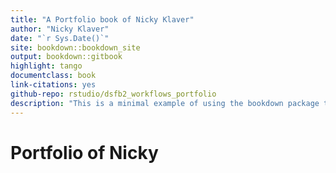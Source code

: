 ```yaml
--- 
title: "A Portfolio book of Nicky Klaver"
author: "Nicky Klaver"
date: "`r Sys.Date()`"
site: bookdown::bookdown_site
output: bookdown::gitbook
highlight: tango
documentclass: book
link-citations: yes
github-repo: rstudio/dsfb2_workflows_portfolio
description: "This is a minimal example of using the bookdown package to write a book. The output format for this example is bookdown::gitbook."
---
```


# Portfolio of Nicky


